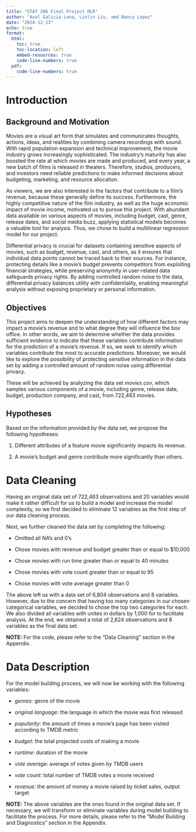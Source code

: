 ```yaml
---
title: "STAT 206 Final Project MLR"
author: "Axel Galicia Lona, Linlin Liu, amd Nancy Lopez"
date: "2024-12-13"
echo: true
format:
  html:
    toc: true
    toc-location: left
    embed-resources: true
    code-line-numbers: true
  pdf:
    code-line-numbers: true
---
```


\newpage
\tableofcontents
\newpage
\listoffigures
\newpage
\listoftables
\newpage

# Introduction

## Background and Motivation

Movies are a visual art form that simulates and communicates thoughts, actions,
ideas, and realities by combining camera recordings with sound. With rapid
population expansion and technical improvement, the movie industry grows
increasingly sophisticated. The industry's maturity has also boosted the rate
at which movies are made and produced, and every year, a new batch of films is  released in theaters. Therefore, studios, producers, and investors need
reliable predictions to make informed decisions about budgeting, marketing,
and resource allocation.

As viewers, we are also interested in the factors that contribute to a film's
revenue, because these generally define its success. Furthermore, the highly competitive nature of the film industry, as well as the huge economic impact of
movie income, motivated us to pursue this project. With abundant data available
on various aspects of movies, including budget, cast, genre, release dates, and
social media buzz, applying statistical models becomes a valuable tool for
analysis. Thus, we chose to build a multilinear regression model for our
project.

Differential privacy is crucial for datasets containing sensitive aspects of
movies, such as budget, revenue, cast, and others, as it ensures that
individual data points cannot be traced back to their sources. For instance, protecting details like a movie's budget prevents competitors from exploiting financial strategies, while preserving anonymity in user-related data
safeguards privacy rights. By adding controlled random noise to the data,
differential privacy balances utility with confidentiality, enabling meaningful analysis without exposing proprietary or personal information.

## Objectives

This project aims to deepen the understanding of how different factors may
impact a movie’s revenue and to what degree they will influence the box office.
In other words, we aim to determine whether the data provides sufficient
evidence to indicate that these variables contribute information for the
prediction of a movie’s revenue. If so, we seek to identify which variables
contribute the most to accurate predictions. Moreover, we would like to explore
the possibility of protecting sensitive information in the data set by adding a controlled amount of random noise using differential privacy.

These will be achieved by analyzing the data set *movies.csv*, which samples
various components of a movie, including genre, release date, budget,
production company, and cast, from 722,463 movies.

## Hypotheses

Based on the information provided by the data set, we propose the following hypotheses:

1. Different attributes of a feature movie significantly impacts its revenue.

2. A movie’s budget and genre contribute more significantly than others.

# Data Cleaning

Having an original data set of 722,463 observations and 20 variables would make
it rather difficult for us to build a model and increase the model complexity,
so we first decided to eliminate 12 variables as the first step of our data
cleaning process.

Next, we further cleaned the data set by completing the following:

* Omitted all NA's and 0's

* Chose movies with revenue and budget greater than or equal to $10,000

* Chose movies with run time greater than or equal to 40 minutes

* Chose movies with vote count greater than or equal to 95

* Chose movies with vote average greater than 0

The above left us with a data set of 6,804 observations and 8 variables.
However, due to the concern that having too many categories in our chosen
categorical variables, we decided to chose the top two categories for each. We
also divided all variables with unites in dollars by 1,000 for to facilitate
analysis. At the end, we obtained a total of 2,624 observations and 8 variables
as the final data set.

**NOTE:** For the code, please refer to the "Data Cleaning" section in the
Appendix.

# Data Description

For the model building process, we will now be working with the following
variables:

- *genres*: genre of the movie

- *original language*: the language in which the movie was first released

- *popularity*: the amount of times a movie’s page has been visited according
to TMDB metric

- *budget*: the total projected costs of making a movie

- *runtime*: duration of the movie

- *vote average*: average of votes given by TMDB users

- *vote count*: total number of TMDB votes a movie received

- *revenue*: the amount of money a movie raised by ticket sales, output target

\begin{table}[h]
\begin{center}
\begin{tabular}{|c|c|c|c|c|c|}
\hline 
Variable & Unit & Type & Min & Max & SD\\
\hline 
genres & Drama or Comedy & cat predictor & - & - & -\\
\hline 
original language & en or fr & cat predictor & - & - & -\\
\hline
popularity & - & num cont predictor & 0.82 & 3,994.34 & 86.44\\
\hline 
budget & thousand dollars & num cont predictor & 12.00 & 20,000.00 & 23,242.17\\
\hline
runtime & minutes & num cont predictor & 62 & 254 & 20.05\\
\hline
vote average & - & num disc predictor & 3.30 & 8.71 & 0.76\\
\hline
vote count & - & num disc predictor & 95 & 31,145 & 2,543.94\\
\hline
revenue & thousand dollars & num cont response & 10.16 & 2,187,464.00 & 101,669.80\\
\hline
\end{tabular}
\end{center}
\caption{Data Summary Statistics}
\end{table}

**NOTE:** The above variables are the ones found in the original data set. If necessary, we will transform or eliminate variables during model building to
facilitate the process. For more details, please refer to the "Model Building
and Diagnostics" section in the Appendix.
